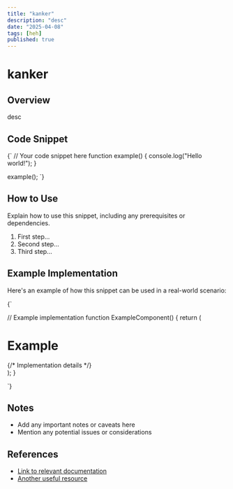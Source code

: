```yaml
---
title: "kanker"
description: "desc"
date: "2025-04-08"
tags: [heh]
published: true
---
```



<Layout>

# kanker

## Overview

desc

## Code Snippet

<CodeBlock language="javascript">
{`
// Your code snippet here
function example() {
  console.log("Hello world!");
}

example();
`}
</CodeBlock>

## How to Use

Explain how to use this snippet, including any prerequisites or dependencies.

1. First step...
2. Second step...
3. Third step...

## Example Implementation

Here's an example of how this snippet can be used in a real-world scenario:

<CodeBlock language="jsx">
{`

// Example implementation
function ExampleComponent() {
  return (
    <div>
      <h1>Example</h1>
      {/* Implementation details */}
    </div>
  );
}

`}
</CodeBlock>

## Notes

- Add any important notes or caveats here
- Mention any potential issues or considerations

## References

- [Link to relevant documentation](https://example.com)
- [Another useful resource](https://example.com)

</Layout>

